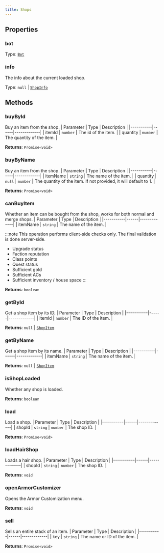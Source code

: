 ```yaml
---
title: Shops
---
```



## Properties
### bot

Type: [`Bot`](/api-legacy/bot)

### info <Badge text="Getter" size="small" />	
The info about the current loaded shop.

Type: `null` \| [`ShopInfo`](/api-legacy/typedefs/shopinfo)

## Methods

### buyById
Buy an item from the shop.
| Parameter | Type | Description |
|-----------|------|-------------|
| itemId | `number` | The id of the item. |
| quantity | `number` | The quantity of the item. |

**Returns**: `Promise<void>`

### buyByName
Buy an item from the shop.
| Parameter | Type | Description |
|-----------|------|-------------|
| itemName | `string` | The name of the item. |
| quantity | `null` \| `number` | The quantity of the item. If not provided, it will default to 1. |

**Returns**: `Promise<void>`

### canBuyItem
Whether an item can be bought from the shop, works for both normal and merge shops.
| Parameter | Type | Description |
|-----------|------|-------------|
| itemName | `string` | The name of the item. |

:::note
This operation performs client-side checks only. The final validation is done server-side.
- Upgrade status
- Faction reputation
- Class points
- Quest status
- Sufficient gold
- Sufficient ACs
- Sufficient inventory / house space
:::

**Returns**: `boolean`

### getById
Get a shop item by its ID.
| Parameter | Type | Description |
|-----------|------|-------------|
| itemId | `number` | The ID of the item. |

**Returns**: `null` \| [`ShopItem`](/api-legacy/models/shopitem)

### getByName
Get a shop item by its name.
| Parameter | Type | Description |
|-----------|------|-------------|
| itemName | `string` | The name of the item. |

**Returns**: `null` \| [`ShopItem`](/api-legacy/models/shopitem)

### isShopLoaded
Whether any shop is loaded.

**Returns**: `boolean`

### load
Load a shop.
| Parameter | Type | Description |
|-----------|------|-------------|
| shopId | `string` \| `number` | The shop ID. |

**Returns**: `Promise<void>`

### loadHairShop
Loads a hair shop.
| Parameter | Type | Description |
|-----------|------|-------------|
| shopId | `string` \| `number` | The shop ID. |

**Returns**: `void`

### openArmorCustomizer
Opens the Armor Customization menu.

**Returns**: `void`

### sell
Sells an entire stack of an item.
| Parameter | Type | Description |
|-----------|------|-------------|
| key | `string` | The name or ID of the item. |

**Returns**: `Promise<void>`
